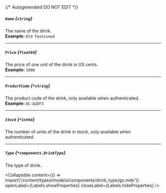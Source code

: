 {/* Autogenerated DO NOT EDIT  */}

##### `Name` *{`string`}*
The name of the drink.
<br/>
**Example:** `Old Fashioned`

---
##### `Price` *{`float64`}*
The price of one unit of the drink in US cents.
<br/>
**Example:** `1000`

---
##### `ProductCode` *{`*string`}*
The product code of the drink, only available when authenticated.
<br/>
**Example:** `AC-A2DF3`

---
##### `Stock` *{`*int64`}*
The number of units of the drink in stock, only available when authenticated.

---
##### `Type` *{`*components.DrinkType`}*
The type of drink.

<Collapsible content={() => import('/content/types/models/components/drink_type/go.mdx')} openLabel={Labels.showProperties} closeLabel={Labels.hideProperties} />



